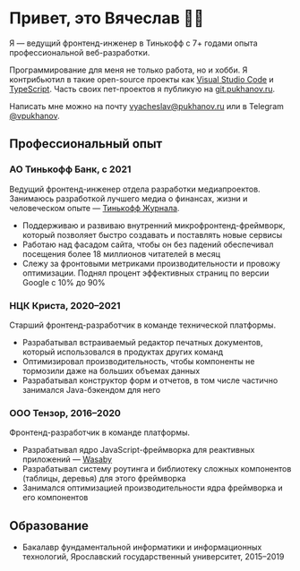 # Привет, это Вячеслав 👋🏻

Я — ведущий фронтенд-инженер в Тинькофф с 7+ годами опыта профессиональной веб-разработки.

Программирование для меня не только работа, но и хобби. Я контрибьютил в такие open-source проекты как [Visual Studio Code](https://github.com/microsoft/vscode/pulls?q=is%3Apr+author%3Avpukhanov) и [TypeScript](https://github.com/microsoft/TypeScript/pulls?q=is%3Apr+author%3Avpukhanov). Часть своих пет-проектов я публикую на [git.pukhanov.ru](http://git.pukhanov.ru/explore/).

Написать мне можно на почту [vyacheslav@pukhanov.ru](mailto:vyacheslav@pukhanov.ru) или в Telegram [@vpukhanov](https://t.me/vpukhanov).

## Профессиональный опыт

### АО Тинькофф Банк, с 2021

Ведущий фронтенд-инженер отдела разработки медиапроектов. Занимаюсь разработкой лучшего медиа о финансах, жизни и человеческом опыте — [Тинькофф Журнала](https://journal.tinkoff.ru/).

- Поддерживаю и развиваю внутренний микрофронтенд-фреймворк, который позволяет быстро создавать и поставлять новые сервисы
- Работаю над фасадом сайта, чтобы он без падений обеспечивал посещения более 18 миллионов читателей в месяц
- Слежу за фронтовыми метриками производительности и провожу оптимизации. Поднял процент эффективных страниц по версии Google с 10% до 90%

### НЦК Криста, 2020–2021

Старший фронтенд-разработчик в команде технической платформы.

- Разрабатывал встраиваемый редактор печатных документов, который использовался в продуктах других команд
- Оптимизировал производительность, чтобы компоненты не тормозили даже на больших объемах данных
- Разрабатывал конструктор форм и отчетов, в том числе частично занимался Java-бэкендом для него

### ООО Тензор, 2016–2020

Фронтенд-разработчик в команде платформы.

- Разрабатывал ядро JavaScript-фреймворка для реактивных приложений — [Wasaby](https://wasaby.dev/)
- Разрабатывал систему роутинга и библиотеку сложных компонентов (таблицы, деревья) для этого фреймворка
- Занимался оптимизацией производительности ядра фреймворка и его компонентов

## Образование

- Бакалавр фундаментальной информатики и информационных технологий, Ярославский государственный университет, 2015–2019
